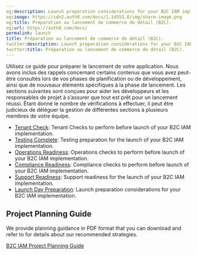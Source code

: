 ```yaml
---
og:description: Launch preparation considerations for your B2C IAM implementation.
og:image: https://cdn2.auth0.com/docs/1.14553.0/img/share-image.png
og:title: Préparation au lancement de commerce de détail (B2C).
og:url: https://auth0.com/docs/
permalink: launch
title: Préparation au lancement de commerce de détail (B2C).
twitter:description: Launch preparation considerations for your B2C IAM implementation.
twitter:title: Préparation au lancement de commerce de détail (B2C).
---
```


Utilisez ce guide pour préparer le lancement de votre application. Nous avons inclus des rappels concernant certains contenus que vous avez peut-être consultés lors de vos phases de planification ou de développement, ainsi que de nouveaux éléments spécifiques à la phase de lancement. Les sections suivantes sont conçues pour aider les développeurs et les responsables de projet à s’assurer que tout est prêt pour un lancement réussi. Étant donné le nombre de vérifications à effectuer, il peut être judicieux de déléguer la gestion de différentes sections à plusieurs membres de votre équipe.

* [Tenant Check](/docs/get-started/architecture-scenarios/business-to-consumer/launch/tenant-check): Tenant Checks to perform before launch of your B2C IAM implementation.
* [Testing Complete](/docs/get-started/architecture-scenarios/business-to-consumer/launch/testing): Testing preparation for the launch of your B2C IAM implementation.
* [Operations Readiness](/docs/get-started/architecture-scenarios/business-to-consumer/launch/operations-readiness): Operations checks to perform before launch of your B2C IAM implementation.
* [Compliance Readiness](/docs/get-started/architecture-scenarios/business-to-consumer/launch/compliance-readiness): Compliance checks to perform before launch of your B2C IAM implementation.
* [Support Readiness](/docs/get-started/architecture-scenarios/business-to-consumer/launch/support-readiness): Support readiness for the launch of your B2C IAM implementation.
* [Launch Day Preparation](/docs/get-started/architecture-scenarios/business-to-consumer/launch/launch-day): Launch preparation considerations for your B2C IAM implementation.

## Project Planning Guide

We provide planning guidance in PDF format that you can download and refer to for details about our recommended strategies.

[B2C IAM Project Planning Guide](https://assets.ctfassets.net/cdy7uua7fh8z/3er1aEQ7Ul0q3c9leJWczR/b1f18b4c16abb7e78b01e4eb2b52bb8e/B2C_Project_Planning.pdf)
